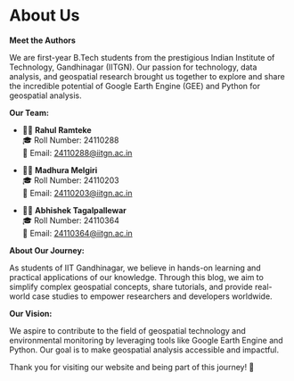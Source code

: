 # About Us

**Meet the Authors** 

We are first-year B.Tech students from the prestigious Indian Institute of Technology, Gandhinagar (IITGN). Our passion for technology, data analysis, and geospatial research brought us together to explore and share the incredible potential of Google Earth Engine (GEE) and Python for geospatial analysis.

**Our Team:**

- 🧑‍🎓 **Rahul Ramteke**  
  🎓 Roll Number: 24110288  
  📧 Email: [24110288@iitgn.ac.in](mailto:24110288@iitgn.ac.in)

- 👩‍🎓 **Madhura Melgiri**  
  🎓 Roll Number: 24110203  
  📧 Email: [24110203@iitgn.ac.in](mailto:24110203@iitgn.ac.in)

- 🧑‍🎓 **Abhishek Tagalpallewar**  
  🎓 Roll Number: 24110364  
  📧 Email: [24110364@iitgn.ac.in](mailto:24110364@iitgn.ac.in)

**About Our Journey:**

As students of IIT Gandhinagar, we believe in hands-on learning and practical applications of our knowledge. Through this blog, we aim to simplify complex geospatial concepts, share tutorials, and provide real-world case studies to empower researchers and developers worldwide.

**Our Vision:**

We aspire to contribute to the field of geospatial technology and environmental monitoring by leveraging tools like Google Earth Engine and Python. Our goal is to make geospatial analysis accessible and impactful.

Thank you for visiting our website and being part of this journey! 🚀

